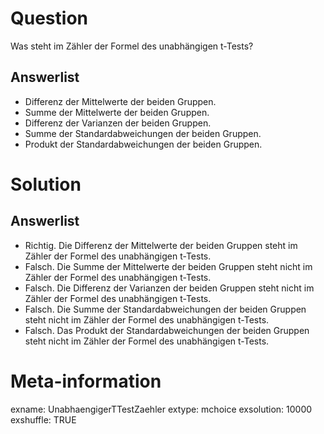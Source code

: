 Question 
======== 

Was steht im Zähler der Formel des unabhängigen t-Tests?

Answerlist
----------

* Differenz der Mittelwerte der beiden Gruppen.
* Summe der Mittelwerte der beiden Gruppen.
* Differenz der Varianzen der beiden Gruppen.
* Summe der Standardabweichungen der beiden Gruppen.
* Produkt der Standardabweichungen der beiden Gruppen.

Solution
========

Answerlist
----------

* Richtig. Die Differenz der Mittelwerte der beiden Gruppen steht im Zähler der Formel des unabhängigen t-Tests.
* Falsch. Die Summe der Mittelwerte der beiden Gruppen steht nicht im Zähler der Formel des unabhängigen t-Tests.
* Falsch. Die Differenz der Varianzen der beiden Gruppen steht nicht im Zähler der Formel des unabhängigen t-Tests.
* Falsch. Die Summe der Standardabweichungen der beiden Gruppen steht nicht im Zähler der Formel des unabhängigen t-Tests.
* Falsch. Das Produkt der Standardabweichungen der beiden Gruppen steht nicht im Zähler der Formel des unabhängigen t-Tests.

Meta-information
================
exname: UnabhaengigerTTestZaehler
extype: mchoice 
exsolution: 10000
exshuffle: TRUE
